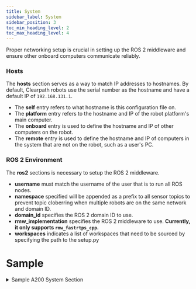 ```yaml
---
title: System
sidebar_label: System
sidebar_position: 3
toc_min_heading_level: 2
toc_max_heading_level: 4
---
```

Proper networking setup is crucial in setting up the ROS 2 middleware and ensure other onboard computers communicate reliably.

### Hosts

The **hosts** section serves as a way to match IP addresses to hostnames. By default, Clearpath robots use the serial number as the hostname and have a default IP of `192.168.131.1`.

- The **self** entry refers to what hostname is this configuration file on.
- The **platform** entry refers to the hostname and IP of the robot platform's main computer.
- The **onboard** entry is used to define the hostname and IP of other computers on the robot.
- The **remote** entry is used to define the hostname and IP of computers in the system that are not on the robot, such as a user's PC.

### ROS 2 Environment

The **ros2** sections is necessary to setup the ROS 2 middleware.

- **username** must match the username of the user that is to run all ROS nodes.
- **namespace** specified will be appended as a prefix to all sensor topics to prevent topic cloberring when multiple robots are on the same network and domain ID.
- **domain_id** specifies the ROS 2 domain ID to use.
- **rmw_implementation** specifies the ROS 2 middleware to use. **Currently, it only supports `rmw_fastrtps_cpp`.**
- **workspaces** indicates a list of workspaces that need to be sourced by specifying the path to the setup.py

# Sample

<details><summary>Sample A200 System Section</summary>
<p>

In our sample, we have a **Husky A200** platform whose primary computer has hostname: `cpr-a200-0000` and IP: `192.168.131.1`.

And, note that this configuration YAML is meant to be on that primary computer, hence `self: cpr-a200-0000`.

By default, all Clearpath robots use username `administrator` and the robot's namespace matches the `serial_number`.

```yaml
system:
  hosts:
    self: cpr-a200-0000
    platform:
      cpr-a200-0000: 192.168.131.1
    onboard: {}
    remote: {}
  ros2:
    username: administrator
    namespace: a200_0000
    domain_id: 0
    rmw_implementation: rmw_fastrtps_cpp
    workspaces: []
```

At this point, with just the **serial_number** and **system** defined: our robot is just the standard **Husky A200** platform, and looks like this:

<center>
  <figure>
    <img
      src={require("../img/husky_platform_0.png").default}
      width="500"
    />
    <figcaption>Default Husky A200</figcaption>
  </figure>
</center>

</p>
</details>

